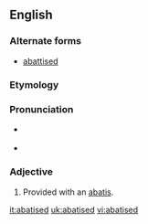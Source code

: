 ==English==

===Alternate forms===
* [[abattised]]

===Etymology===
{{suffix|abatis|ed}}

===Pronunciation===
* {{a|UK}} {{IPA|/ˈæb.ə.ˌtiː/|lang=en}}
* {{a|US}} {{IPA|/ˈæb.ə.ˌtid/|/ˈæb.əd.əs.id/|/ə.ˈbæd.id/|/ə.ˈbæd.əs.id/}}

===Adjective===
{{en-adj|-}}

# Provided with an [[abatis]].

[[it:abatised]]
[[uk:abatised]]
[[vi:abatised]]